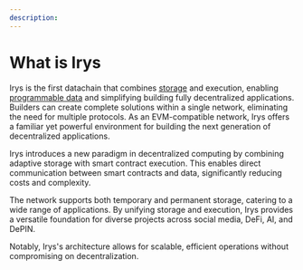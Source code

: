 ```yaml
---
description:
---
```


# What is Irys

Irys is the first datachain that combines [storage](/overview/storage) and execution, enabling [programmable data](/overview/execution/programmable-data) and simplifying building fully decentralized applications. Builders can create complete solutions within a single network, eliminating the need for multiple protocols. As an EVM-compatible network, Irys offers a familiar yet powerful environment for building the next generation of decentralized applications.

Irys introduces a new paradigm in decentralized computing by combining adaptive storage with smart contract execution. This enables direct communication between smart contracts and data, significantly reducing costs and complexity.

The network supports both temporary and permanent storage, catering to a wide range of applications. By unifying storage and execution, Irys provides a versatile foundation for diverse projects across social media, DeFi, AI, and DePIN.

Notably, Irys's architecture allows for scalable, efficient operations without compromising on decentralization.
